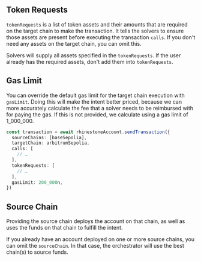 ## Token Requests

`tokenRequests` is a list of token assets and their amounts that are required on the target chain to make the transaction. It tells the solvers to ensure those assets are present before executing the transaction `calls`. If you don't need any assets on the target chain, you can omit this.

<Note>Solvers will supply all assets specified in the `tokenRequests`. If the user already has the required assets, don't add them into `tokenRequests`.</Note>

## Gas Limit

You can override the default gas limit for the target chain execution with `gasLimit`. Doing this will make the intent better priced, because we can more accurately calculate the fee that a solver needs to be reimbursed with for paying the gas. If this is not provided, we calculate using a gas limit of 1_000_000.

```ts {10}
const transaction = await rhinestoneAccount.sendTransaction({
  sourceChains: [baseSepolia],
  targetChain: arbitrumSepolia,
  calls: [
    // …
  ],
  tokenRequests: [
    // …
  ],
  gasLimit: 200_000n,
})
```

## Source Chain

Providing the source chain deploys the account on that chain, as well as uses the funds on that chain to fulfill the intent.

If you already have an account deployed on one or more source chains, you can omit the `sourceChain`. In that case, the orchestrator will use the best chain(s) to source funds.

